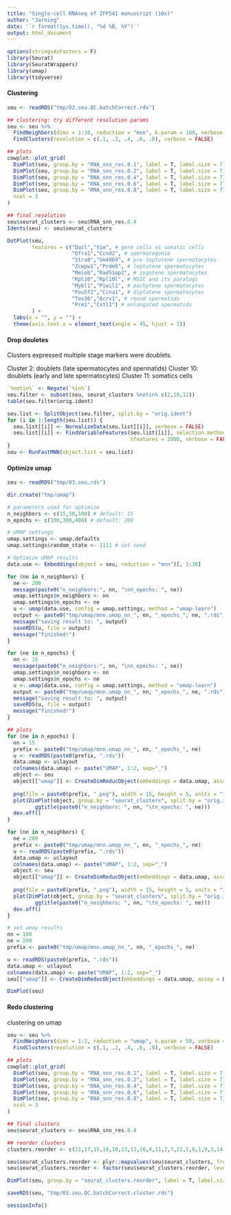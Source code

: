 ```yaml
---
title: "Single-cell RNAseq of ZFP541 manuscript (10x)"
author: "Jarning"
date: '`r format(Sys.time(), "%d %B, %Y")`'
output: html_document
---
```


```r
options(stringsAsFactors = F)
library(Seurat)
library(SeuratWrappers)
library(umap)
library(tidyverse)
```


#### Clustering

```r
seu <- readRDS("tmp/02.seu.QC.batchCorrect.rds")
```

```r
## clustering: try different resolution params
seu <- seu %>% 
  FindNeighbors(dims = 1:30, reduction = "mnn", k.param = 100, verbose = FALSE) %>% 
  FindClusters(resolution = c(.1, .2, .4, .6, .8), verbose = FALSE)

## plots
cowplot::plot_grid(
  DimPlot(seu, group.by = "RNA_snn_res.0.1", label = T, label.size = 7) + NoLegend() + ggtitle("res=0.1"),
  DimPlot(seu, group.by = "RNA_snn_res.0.2", label = T, label.size = 7) + NoLegend() + ggtitle("res=0.2"),
  DimPlot(seu, group.by = "RNA_snn_res.0.4", label = T, label.size = 7) + NoLegend() + ggtitle("res=0.4"),
  DimPlot(seu, group.by = "RNA_snn_res.0.6", label = T, label.size = 7) + NoLegend() + ggtitle("res=0.6"),
  DimPlot(seu, group.by = "RNA_snn_res.0.8", label = T, label.size = 7) + NoLegend() + ggtitle("res=0.8"),
  ncol = 3
)

## final resolution
seu$seurat_clusters <- seu$RNA_snn_res.0.4
Idents(seu) <- seu$seurat_clusters
```

```r
DotPlot(seu,
        features = c("Dazl","Vim", # germ cells vs somatic cells
                     "Gfra1","Ccnd2", # spermatogonia
                     "Stra8","Gm4969", # pre leptotene spermatocytes
                     "Zcwpw1","Prdm9", # leptotene spermatocytes
                     "Meiob","Rad51ap2", # zygotene spermatocytes
                     "Rpl10","Rpl10l", # MSIC and its paralogs
                     "Mybl1","Piwil1", # pachytene spermatocytes
                     "Pou5f2","Ccna1", # diplotene spermatocytes
                     "Tex36","Acrv1", # round spermatids
                     "Prm1","Cstl1") # enlongated spermatids
        ) +  
  labs(x = "", y = "") + 
  theme(axis.text.x = element_text(angle = 45, hjust = 1))
```

#### Drop douletes

Clusters expressed multiple stage markers were doublets.

Cluster  2: doublets (late spermatocytes and spermatids)
Cluster 10: doublets (early and late spermatocytes)
Cluster 11: somatics cells

```r
`%notin%` <- Negate(`%in%`)
seu.filter <- subset(seu, seurat_clusters %notin% c(2,10,11))
table(seu.filter$orig.ident)
```

```r
seu.list <- SplitObject(seu.filter, split.by = "orig.ident")
for (i in 1:length(seu.list)) {
  seu.list[[i]] <- NormalizeData(seu.list[[i]], verbose = FALSE)
  seu.list[[i]] <- FindVariableFeatures(seu.list[[i]], selection.method = "vst", 
                                        nfeatures = 2000, verbose = FALSE)
}
seu <- RunFastMNN(object.list = seu.list)
```

#### Optimize umap

```r
seu <- readRDS("tmp/03.seu.rds")
```


```r
dir.create("tmp/umap")

# parameters used for optimize
n_neighbors <- c(15,50,100) # default: 15
n_epochs <- c(100,300,400) # default: 200

# UMAP settings
umap.settings <- umap.defaults
umap.settings$random_state <- 1111 # set seed

# Optimize UMAP results
data.use <- Embeddings(object = seu, reduction = "mnn")[, 1:30]

for (nn in n_neighbors) {
  ne <- 200
  message(paste0("n_neighbors:", nn, "\nn_epochs: ", ne))
  umap.settings$n_neighbors <- nn
  umap.settings$n_epochs <- ne
  u <- umap(data.use, config = umap.settings, method = "umap-learn")
  output <- paste0("tmp/umap/mnn.umap_nn_", nn, "_epochs_", ne, ".rds")
  message("saving result to: ", output)
  saveRDS(u, file = output)
  message("finished!")
}

for (ne in n_epochs) {
  nn <- 15
  message(paste0("n_neighbors:", nn, "\nn_epochs: ", ne))
  umap.settings$n_neighbors <- nn
  umap.settings$n_epochs <- ne
  u <- umap(data.use, config = umap.settings, method = "umap-learn")
  output <- paste0("tmp/umap/mnn.umap_nn_", nn, "_epochs_", ne, ".rds")
  message("saving result to: ", output)
  saveRDS(u, file = output)
  message("finished!")
}

## plots
for (ne in n_epochs) {
  nn = 15
  prefix <- paste0("tmp/umap/mnn.umap_nn_", nn, "_epochs_", ne)
  u <- readRDS(paste0(prefix, ".rds"))
  data.umap <- u$layout
  colnames(data.umap) <- paste("UMAP", 1:2, sep="_")
  object <- seu
  object[["umap"]] <- CreateDimReducObject(embeddings = data.umap, assay = DefaultAssay(object), key = "UMAP_")
  
  png(file = paste0(prefix, ".png"), width = 15, height = 5, units = "in", res = 300)
  plot(DimPlot(object, group.by = "seurat_clusters", split.by = "orig.ident", label = T) + 
         ggtitle(paste0("n_neighbors: ", nn, "\tn_epochs: ", ne)))
  dev.off()
}

for (nn in n_neighbors) {
  ne = 200
  prefix <- paste0("tmp/umap/mnn.umap_nn_", nn, "_epochs_", ne)
  u <- readRDS(paste0(prefix, ".rds"))
  data.umap <- u$layout
  colnames(data.umap) <- paste("UMAP", 1:2, sep="_")
  object <- seu
  object[["umap"]] <- CreateDimReducObject(embeddings = data.umap, assay = DefaultAssay(object), key = "UMAP_")
  
  png(file = paste0(prefix, ".png"), width = 15, height = 5, units = "in", res = 300)
  plot(DimPlot(object, group.by = "seurat_clusters", split.by = "orig.ident", label = T) + 
         ggtitle(paste0("n_neighbors: ", nn, "\tn_epochs: ", ne)))
  dev.off()
}
```

```r
# set umap results
nn = 100
ne = 200
prefix <- paste0("tmp/umap/mnn.umap_nn_", nn, "_epochs_", ne)

u <- readRDS(paste0(prefix, ".rds"))
data.umap <- u$layout
colnames(data.umap) <- paste("UMAP", 1:2, sep="_")
seu[["umap"]] <- CreateDimReducObject(embeddings = data.umap, assay = DefaultAssay(seu), key = "UMAP_")

DimPlot(seu)
```

#### Redo clustering

clustering on umap

```r
seu <- seu %>% 
  FindNeighbors(dims = 1:2, reduction = "umap", k.param = 50, verbose = FALSE) %>% 
  FindClusters(resolution = c(.1, .2, .4, .6, .8), verbose = FALSE)

## plots
cowplot::plot_grid(
  DimPlot(seu, group.by = "RNA_snn_res.0.1", label = T, label.size = 7) + NoLegend() + ggtitle("res=0.1"),
  DimPlot(seu, group.by = "RNA_snn_res.0.2", label = T, label.size = 7) + NoLegend() + ggtitle("res=0.2"),
  DimPlot(seu, group.by = "RNA_snn_res.0.4", label = T, label.size = 7) + NoLegend() + ggtitle("res=0.4"),
  DimPlot(seu, group.by = "RNA_snn_res.0.6", label = T, label.size = 7) + NoLegend() + ggtitle("res=0.6"),
  DimPlot(seu, group.by = "RNA_snn_res.0.8", label = T, label.size = 7) + NoLegend() + ggtitle("res=0.8"),
  ncol = 3
)

## final clusters
seu$seurat_clusters <- seu$RNA_snn_res.0.4

## reorder clusters
clusters.reorder <- c(21,17,15,18,10,13,12,16,4,11,2,7,22,5,0,1,9,3,14,8,6,23,19,20,24)

seu$seurat_clusters.reorder <- plyr::mapvalues(seu$seurat_clusters, from = clusters.reorder, to = seq_along(clusters.reorder))
seu$seurat_clusters.reorder <- factor(seu$seurat_clusters.reorder, levels = seq_along(clusters.reorder))
```

```r
DimPlot(seu, group.by = "seurat_clusters.reorder", label = T, label.size = 7) + NoLegend() 
```

```r
saveRDS(seu, "tmp/03.seu.QC.batchCorrect.cluster.rds")
```


```r
sessionInfo()
```

